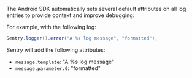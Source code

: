 The Android SDK automatically sets several default attributes on all log entries to provide context and improve debugging:

<Include name="logs/default-attributes/core" />

<Include name="logs/default-attributes/message-template" />

For example, with the following log:

```java
Sentry.logger().error("A %s log message", "formatted");
```

Sentry will add the following attributes:

- `message.template`: "A %s log message"
- `message.parameter.0`: "formatted"

<Include name="logs/default-attributes/user-mobile" />

<Include name="logs/default-attributes/mobile-desktop-native" />

<Include name="logs/default-attributes/integration" />
